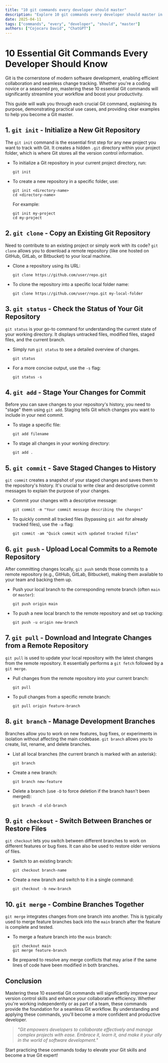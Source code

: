 ```yaml
---
title: "10 git commands every developer should master"
description: "Explore 10 git commands every developer should master in this detailed guide, offering insights, strategies, and practical tips to enhance your understanding and application of the topic."
date: 2025-04-11
tags: ["commands", "every", "developer", "should", "master"]
authors: ["Cojocaru David", "ChatGPT"]
---
```


# 10 Essential Git Commands Every Developer Should Know

Git is the cornerstone of modern software development, enabling efficient collaboration and seamless change tracking. Whether you're a coding novice or a seasoned pro, mastering these 10 essential Git commands will significantly streamline your workflow and boost your productivity.

This guide will walk you through each crucial Git command, explaining its purpose, demonstrating practical use cases, and providing clear examples to help you become a Git master.

## 1. `git init` - Initialize a New Git Repository

The `git init` command is the essential first step for any new project you want to track with Git. It creates a hidden `.git` directory within your project folder, which is where Git stores all the version control information.

- To initialize a Git repository in your current project directory, run:
  ```
  git init
  ```
- To create a new repository in a specific folder, use:
  ```
  git init <directory-name>
  cd <directory-name>
  ```
  For example:
  ```
  git init my-project
  cd my-project
  ```

## 2. `git clone` - Copy an Existing Git Repository

Need to contribute to an existing project or simply work with its code? `git clone` allows you to download a remote repository (like one hosted on GitHub, GitLab, or Bitbucket) to your local machine.

- Clone a repository using its URL:
  ```
  git clone https://github.com/user/repo.git
  ```
- To clone the repository into a specific local folder name:
  ```
  git clone https://github.com/user/repo.git my-local-folder
  ```

## 3. `git status` - Check the Status of Your Git Repository

`git status` is your go-to command for understanding the current state of your working directory. It displays untracked files, modified files, staged files, and the current branch.

- Simply run `git status` to see a detailed overview of changes.
  ```
  git status
  ```
- For a more concise output, use the `-s` flag:
  ```
  git status -s
  ```

## 4. `git add` - Stage Your Changes for Commit

Before you can save changes to your repository's history, you need to "stage" them using `git add`. Staging tells Git which changes you want to include in your next commit.

- To stage a specific file:
  ```
  git add filename
  ```
- To stage all changes in your working directory:
  ```
  git add .
  ```

## 5. `git commit` - Save Staged Changes to History

`git commit` creates a snapshot of your staged changes and saves them to the repository's history. It's crucial to write clear and descriptive commit messages to explain the purpose of your changes.

- Commit your changes with a descriptive message:
  ```
  git commit -m "Your commit message describing the changes"
  ```
- To quickly commit all tracked files (bypassing `git add` for already tracked files), use the `-a` flag:
  ```
  git commit -am "Quick commit with updated tracked files"
  ```

## 6. `git push` - Upload Local Commits to a Remote Repository

After committing changes locally, `git push` sends those commits to a remote repository (e.g., GitHub, GitLab, Bitbucket), making them available to your team and backing them up.

- Push your local branch to the corresponding remote branch (often `main` or `master`):
  ```
  git push origin main
  ```
- To push a new local branch to the remote repository and set up tracking:
  ```
  git push -u origin new-branch
  ```

## 7. `git pull` - Download and Integrate Changes from a Remote Repository

`git pull` is used to update your local repository with the latest changes from the remote repository. It essentially performs a `git fetch` followed by a `git merge`.

- Pull changes from the remote repository into your current branch:
  ```
  git pull
  ```
- To pull changes from a specific remote branch:
  ```
  git pull origin feature-branch
  ```

## 8. `git branch` - Manage Development Branches

Branches allow you to work on new features, bug fixes, or experiments in isolation without affecting the main codebase. `git branch` allows you to create, list, rename, and delete branches.

- List all local branches (the current branch is marked with an asterisk):
  ```
  git branch
  ```
- Create a new branch:
  ```
  git branch new-feature
  ```
- Delete a branch (use `-D` to force deletion if the branch hasn't been merged):
  ```
  git branch -d old-branch
  ```

## 9. `git checkout` - Switch Between Branches or Restore Files

`git checkout` lets you switch between different branches to work on different features or bug fixes. It can also be used to restore older versions of files.

- Switch to an existing branch:
  ```
  git checkout branch-name
  ```
- Create a new branch and switch to it in a single command:
  ```
  git checkout -b new-branch
  ```

## 10. `git merge` - Combine Branches Together

`git merge` integrates changes from one branch into another. This is typically used to merge feature branches back into the `main` branch after the feature is complete and tested.

- To merge a feature branch into the `main` branch:
  ```
  git checkout main
  git merge feature-branch
  ```
- Be prepared to resolve any merge conflicts that may arise if the same lines of code have been modified in both branches.

## Conclusion

Mastering these 10 essential Git commands will significantly improve your version control skills and enhance your collaborative efficiency. Whether you're working independently or as part of a team, these commands provide the foundation for a seamless Git workflow. By understanding and applying these commands, you'll become a more confident and productive developer.

> _"Git empowers developers to collaborate effectively and manage complex projects with ease. Embrace it, learn it, and make it your ally in the world of software development."_

Start practicing these commands today to elevate your Git skills and become a true Git expert!
